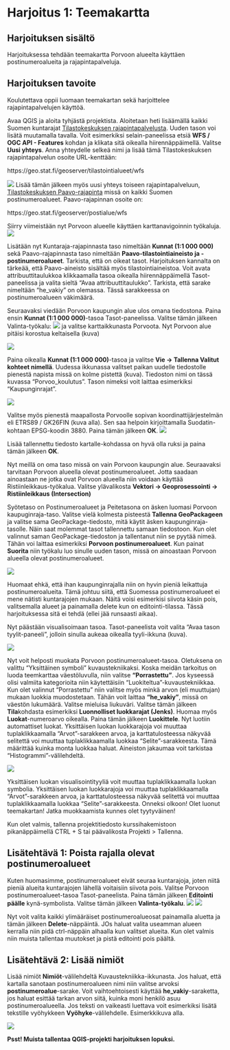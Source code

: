 # Harjoitus 1: Teemakartta

## Harjoituksen sisältö

Harjoituksessa tehdään teemakartta Porvoon alueelta käyttäen postinumeroalueita ja rajapintapalveluja.

## Harjoituksen tavoite

Koulutettava oppii luomaan teemakartan sekä harjoittelee rajapintapalvelujen käyttöä.


Avaa QGIS ja aloita tyhjästä projektista. Aloitetaan heti lisäämällä kaikki Suomen kuntarajat [Tilastokeskuksen rajapintapalvelusta](https://stat.fi/org/avoindata/paikkatietoaineistot.html#kuntapohjaiset). Uuden tason voi lisätä muutamalla tavalla. Voit esimerkiksi selain-paneelissa etsiä **WFS / OGC API - Features** kohdan ja klikata sitä oikealla hiirennäppäimellä. Valitse **Uusi yhteys**. Anna yhteydelle selkeä nimi ja lisää tämä Tilastokeskuksen rajapintapalvelun osoite URL-kenttään:

::: note-box
https://geo.stat.fi/geoserver/tilastointialueet/wfs
:::
![](img/harjoitus_1/image1.png)
Lisää tämän jälkeen myös uusi yhteys toiseen rajapintapalveluun, [Tilastokeskuksen Paavo-rajapinta](https://stat.fi/org/avoindata/paikkatietoaineistot/paavo.html) missä on kaikki Suomen postinumeroalueet. Paavo-rajapinnan osoite on:

::: note-box
https://geo.stat.fi/geoserver/postialue/wfs
:::

Siirry viimeistään nyt Porvoon alueelle käyttäen karttanavigoinnin työkaluja.
![](img/harjoitus_1/image2.png)

Lisätään nyt Kuntaraja-rajapinnasta taso nimeltään **Kunnat (1:1 000 000)** sekä Paavo-rajapinnasta taso nimeltään **Paavo-tilastointiaineisto ja -postinumeroalueet**. Tarkista, että on oikeat tasot. Harjoituksen kannalta on tärkeää, että Paavo-aineisto sisältää myös tilastointiaineistoa. Voit avata attribuuttitaulukkoa klikkaamalla tasoa oikealla hiirennäppäimellä Tasot-paneelissa ja valita sieltä "Avaa attribuuttitaulukko". Tarkista, että sarake nimeltään "he_vakiy" on olemassa. Tässä sarakkeessa on postinumeroalueen väkimäärä. 

Seuraavaksi viedään Porvoon kaupungin alue ulos omana tiedostona. Paina ensin **Kunnat (1:1 000 000)**-tasoa Tasot-paneelissa. Valitse tämän jälkeen Valinta-työkalu:  ![](img/harjoitus_1/image3.png) ja valitse karttaikkunasta Porvoota. Nyt Porvoon alue pitäisi korostua keltaisella (kuva)

![](img/harjoitus_1/image4.png)

Paina oikealla **Kunnat (1:1 000 000)**-tasoa ja valitse **Vie -> Tallenna Valitut kohteet nimellä**. Uudessa ikkunassa valitset paikan uudelle tiedostolle pienestä napista missä on kolme pistettä (kuva). Tiedoston nimi on tässä kuvassa "Porvoo_koulutus". Tason nimeksi voit laittaa esimerkiksi "Kaupunginrajat". 

![](img/harjoitus_1/image5.png)

Valitse myös pienestä maapallosta Porvoolle sopivan koordinattijärjestelmän eli ETRS89 / GK26FIN (kuva alla). Sen saa helpoin kirjoittamalla Suodatin-kohtaan EPSG-koodin 3880. Paina tämän jälkeen **OK**.
![](img/harjoitus_1/image6.png)

Lisää tallennettu tiedosto kartalle-kohdassa on hyvä olla ruksi ja paina tämän jälkeen **OK**.

Nyt meillä on oma taso missä on vain Porvoon kaupungin alue. Seuraavaksi tarvitaan Porvoon alueella olevat postinumeroalueet. Jotta saadaan ainoastaan ne jotka ovat Porvoon alueella niin voidaan käyttää Ristiinleikkaus-työkalua. Valitse ylävalikosta **Vektori -> Geoprosessointi -> Ristiinleikkaus (Intersection)**

Syötetaso on Postinumeroalueet ja Peitetasona on äsken luomasi Porvoon kaupuginraja-taso. Valitse vielä kolmesta pisteestä **Tallenna GeoPackageen** ja valitse sama GeoPackage-tiedosto, mitä käytit äsken kaupunginraja-tasolle. Näin saat molemmat tasot tallennettu samaan tiedostoon. Kun olet valinnut saman GeoPackage-tiedoston ja tallentanut niin se pyytää nimeä. Tähän voi laittaa esimerkiksi **Porvoon postinumeroalueet**. Kun painat **Suorita** niin työkalu luo sinulle uuden tason, missä on ainoastaan Porvoon alueella olevat postinumeroalueet.

![](img/harjoitus_1/image7.png)

::: hint-box
Huomaat ehkä, että ihan kaupunginrajalla niin on hyvin pieniä leikattuja postinumeroalueita. Tämä johtuu siitä, että Suomessa postinumeroalueet ei mene nätisti kuntarajojen mukaan. Näitä voisi esimerkisi siivota käsin pois, valitsemalla alueet ja painamalla delete kun on editointi-tilassa. Tässä harjoituksessa sitä ei tehdä (ellei jää runsaasti aikaa).
:::

Nyt päästään visualisoimaan tasoa. Tasot-paneelista voit valita "Avaa tason tyylit-paneeli", jolloin sinulla aukeaa oikealla tyyli-ikkuna (kuva).

![](img/harjoitus_1/image8.png)

Nyt voit helposti muokata Porvoon postinumeroalueet-tasoa. Oletuksena on valittu "Yksittäinen symboli" kuvaustekniikaksi. Koska meidän tarkoitus on luoda teemkarttaa väestöluvulla, niin valitse **"Porrastettu"**. Jos kyseessä olisi valmiita kategorioita niin käytettäisiin "Luokiteltua"-kuvaustekniikkaa. Kun olet valinnut "Porrastettu" niin valitse myös minkä arvon (eli muuttujan) mukaan luokkia muodostetaan. Tähän voit laittaa **"he_vakiy"**, missä on väestön lukumäärä. Valitse mieluisa liukuväri. Valitse tämän jälkeen **Tila**kohdasta esimerkiksi **Luonnolliset luokkarajat (Jenks)**. Huomaa myös **Luokat**-numeroarvo oikealla. Paina tämän jälkeen **Luokittele**. Nyt luotiin automattiset luokat. Yksittäisen luokan luokkarajoja voi muuttaa tuplaklikkaamalla "Arvot"-sarakkeen arvoa, ja karttatulosteessa näkyvää selitettä voi muuttaa tuplaklikkaamalla luokkaa "Selite"-sarakkeesta.  Tämä määrittää kuinka monta luokkaa haluat. Aineiston jakaumaa voit tarkistaa "Histogrammi"-välilehdeltä.

![](img/harjoitus_1/image11.png)


Yksittäisen luokan visualisointityyliä voit muuttaa tuplaklikkaamalla luokan symbolia. Yksittäisen luokan luokkarajoja voi muuttaa tuplaklikkaamalla "Arvot"-sarakkeen arvoa, ja karttatulosteessa näkyvää selitettä voi muuttaa tuplaklikkaamalla luokkaa "Selite"-sarakkeesta. Onneksi olkoon! Olet luonut teemakartan! Jatka muokkaamista kunnes olet tyytyväinen!

Kun olet valmis, tallenna projektitiedosto kurssihakemistoon pikanäppäimellä CTRL + S tai päävalikosta Projekti \> Tallenna.

## Lisätehtävä 1: Poista rajalla olevat postinumeroalueet

Kuten huomasimme, postinumeroalueet eivät seuraa kuntarajoja, joten niitä pieniä alueita kuntarajojen lähellä voitaisiin siivota pois. Valitse Porvoon postinumeroalueet-tasoa Tasot-paneelista. Paina tämän jälkeen **Editointi päälle** kynä-symbolista. Valitse tämän jälkeen **Valinta-työkalu**.
![](img/harjoitus_1/image9.png)
![](img/harjoitus_1/image3.png)

Nyt voit valita kaikki ylimääräiset postinumeroalueosat painamalla aluetta ja tämän jälkeen **Delete**-näppäintä. JOs haluat valita useamman alueen kerralla niin pidä ctrl-näppäin alhaalla kun valitset alueita. Kun olet valmis niin muista tallentaa muutokset ja pistä editointi pois päältä. 

## Lisätehtävä 2: Lisää nimiöt 

Lisää nimiöt **Nimiöt**-välilehdeltä Kuvaustekniikka-ikkunasta. Jos haluat, että kartalla sanotaan postinumeroalueen nimi niin valitse arvoksi **postinumeroalue**-sarake. Voit vaihtoehtoisesti käyttää **he_vakiy**-saraketta, jos haluat esittää tarkan arvon siitä, kuinka moni henkilö asuu postinumeroalueella. Jos teksti on vaikeasti luettava voit esimerkiksi lisätä tekstille vyöhykkeen **Vyöhyke**-välilehdelle. Esimerkkikuva alla.

![](img/harjoitus_1/image10.png)

::: hint-box
**Psst! Muista tallentaa QGIS-projekti harjoituksen lopuksi.**
:::
